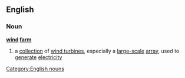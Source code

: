 ==English==
===Noun===
{{wikipedia}}
'''[[wind]] [[farm]]'''
#a [[collection]] of [[wind turbine]]s, especially a [[large-scale]] [[array]], used to [[generate]] [[electricity]]
[[Category:English nouns]]